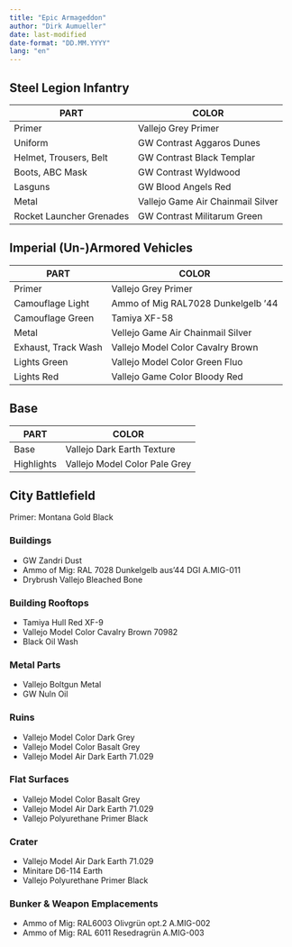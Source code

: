 ```yaml
---
title: "Epic Armageddon"
author: "Dirk Aumueller"
date: last-modified
date-format: "DD.MM.YYYY"
lang: "en"
---
```


## Steel Legion Infantry

| PART | COLOR |
| --- | --- |
| Primer | Vallejo Grey Primer |
| Uniform | GW Contrast Aggaros Dunes |
| Helmet, Trousers, Belt | GW Contrast Black Templar |
| Boots, ABC Mask | GW Contrast Wyldwood |
| Lasguns | GW Blood Angels Red |
| Metal | Vallejo Game Air Chainmail Silver |
| Rocket Launcher Grenades | GW Contrast Militarum Green |

## Imperial (Un-)Armored Vehicles

| PART | COLOR |
| --- | --- |
| Primer | Vallejo Grey Primer |
| Camouflage Light | Ammo of Mig RAL7028 Dunkelgelb '44 |
| Camouflage Green | Tamiya XF-58 |
| Metal | Vellejo Game Air Chainmail Silver |
| Exhaust, Track Wash | Vallejo Model Color Cavalry Brown |
| Lights Green | Vallejo Model Color Green Fluo |
| Lights Red | Vallejo Game Color Bloody Red |

## Base

| PART | COLOR |
| --- | --- |
| Base | Vallejo Dark Earth Texture |
| Highlights | Vallejo Model Color Pale Grey |

## City Battlefield

Primer: Montana Gold Black

### Buildings

* GW Zandri Dust
* Ammo of Mig: RAL 7028 Dunkelgelb aus'44 DGI A.MIG-011
* Drybrush Vallejo Bleached Bone

### Building Rooftops

* Tamiya Hull Red XF-9
* Vallejo Model Color Cavalry Brown 70982
* Black Oil Wash

### Metal Parts

* Vallejo Boltgun Metal
* GW Nuln Oil

### Ruins

* Vallejo Model Color Dark Grey
* Vallejo Model Color Basalt Grey
* Vallejo Model Air Dark Earth 71.029

### Flat Surfaces

* Vallejo Model Color Basalt Grey
* Vallejo Model Air Dark Earth 71.029
* Vallejo Polyurethane Primer Black

### Crater

* Vallejo Model Air Dark Earth 71.029
* Minitare D6-114 Earth
* Vallejo Polyurethane Primer Black

### Bunker & Weapon Emplacements

* Ammo of Mig: RAL6003 Olivgrün opt.2 A.MIG-002
* Ammo of Mig: RAL 6011 Resedragrün A.MIG-003
